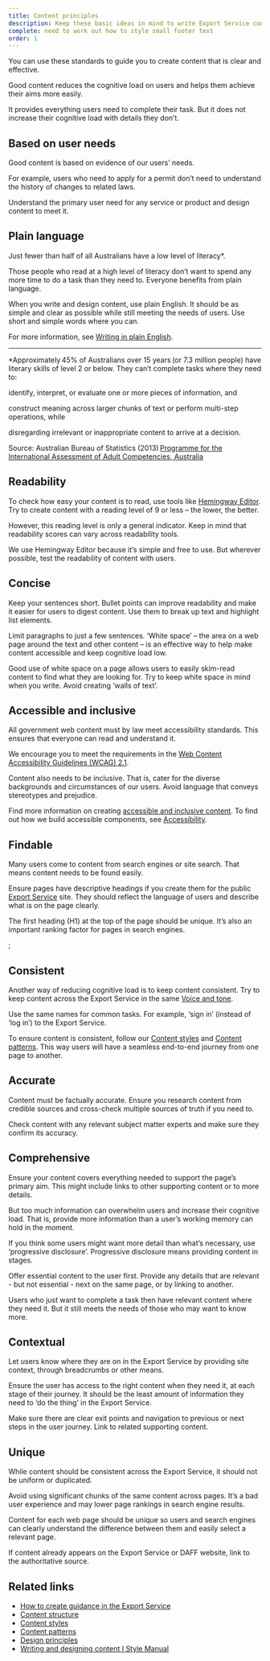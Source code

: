 ```yaml
---
title: Content principles
description: Keep these basic ideas in mind to write Export Service content, or any other content.
complete: need to work out how to style small footer text
order: 1
---
```


You can use these standards to guide you to create content that is clear and effective.

Good content reduces the cognitive load on users and helps them achieve their aims more easily.

It provides everything users need to complete their task. But it does not increase their cognitive load with details they don’t.

## Based on user needs

Good content is based on evidence of our users’ needs.

For example, users who need to apply for a permit don’t need to understand the history of changes to related laws.

Understand the primary user need for any service or product and design content to meet it.

<BackToTop />

## Plain language

Just fewer than half of all Australians have a low level of literacy\*.

Those people who read at a high level of literacy don’t want to spend any more time to do a task than they need to. Everyone benefits from plain language.

When you write and design content, use plain English. It should be as simple and clear as possible while still meeting the needs of users. Use short and simple words where you can.

For more information, see [Writing in plain English](https://mylink-deptagriculture.msappproxy.net/StaffServices/Comms/CreateContent/StyleGuide/Pages/WritinginplainEnglish.aspx).

---

\*Approximately 45% of Australians over 15 years (or 7.3 million people) have literary skills of level 2 or below. They can’t complete tasks where they need to:

identify, interpret, or evaluate one or more pieces of information, and

construct meaning across larger chunks of text or perform multi-step operations, while

disregarding irrelevant or inappropriate content to arrive at a decision.

Source: Australian Bureau of Statistics (2013) [Programme for the International Assessment of Adult Competencies, Australia](https://www.abs.gov.au/ausstats/abs@.nsf/Lookup/4228.0Main+Features202011-12)

<BackToTop />

## Readability

To check how easy your content is to read, use tools like [Hemingway Editor](https://hemingwayapp.com/). Try to create content with a reading level of 9 or less – the lower, the better.

However, this reading level is only a general indicator. Keep in mind that readability scores can vary across readability tools.

We use Hemingway Editor because it’s simple and free to use. But wherever possible, test the readability of content with users.

<BackToTop />

## Concise

Keep your sentences short. Bullet points can improve readability and make it easier for users to digest content. Use them to break up text and highlight list elements.

Limit paragraphs to just a few sentences. ‘White space’ – the area on a web page around the text and other content – is an effective way to help make content accessible and keep cognitive load low.

Good use of white space on a page allows users to easily skim-read content to find what they are looking for. Try to keep white space in mind when you write. Avoid creating ‘walls of text’.

<BackToTop />

## Accessible and inclusive

All government web content must by law meet accessibility standards. This ensures that everyone can read and understand it.

We encourage you to meet the requirements in the [Web Content Accessibility Guidelines (WCAG) 2.1](https://www.w3.org/TR/WCAG21/).

Content also needs to be inclusive. That is, cater for the diverse backgrounds and circumstances of our users. Avoid language that conveys stereotypes and prejudice.

Find more information on creating [accessible and inclusive content](https://www.stylemanual.gov.au/accessible-and-inclusive-content). To find out how we build accessible components, see [Accessibility](/foundations/accessibility).

<BackToTop />

## Findable

Many users come to content from search engines or site search. That means content needs to be found easily.

Ensure pages have descriptive headings if you create them for the public [Export Service](https://exports.agriculture.gov.au/) site. They should reflect the language of users and describe what is on the page clearly.

The first heading (H1) at the top of the page should be unique. It’s also an important ranking factor for pages in search engines.

<BackToTop />;

## Consistent

Another way of reducing cognitive load is to keep content consistent. Try to keep content across the Export Service in the same [Voice and tone](./voice-and-tone).

Use the same names for common tasks. For example, ‘sign in’ (instead of ‘log in’) to the Export Service.

To ensure content is consistent, follow our [Content styles](./content-styles) and [Content patterns](./content-patterns). This way users will have a seamless end-to-end journey from one page to another.

<BackToTop />

## Accurate

Content must be factually accurate. Ensure you research content from credible sources and cross-check multiple sources of truth if you need to.

Check content with any relevant subject matter experts and make sure they confirm its accuracy.

<BackToTop />

## Comprehensive

Ensure your content covers everything needed to support the page’s primary aim. This might include links to other supporting content or to more details.

But too much information can overwhelm users and increase their cognitive load. That is, provide more information than a user’s working memory can hold in the moment.

If you think some users might want more detail than what’s necessary, use ‘progressive disclosure’. Progressive disclosure means providing content in stages.

Offer essential content to the user first. Provide any details that are relevant - but not essential - next on the same page, or by linking to another.

Users who just want to complete a task then have relevant content where they need it. But it still meets the needs of those who may want to know more.

<BackToTop />

## Contextual

Let users know where they are on in the Export Service by providing site context, through breadcrumbs or other means.

Ensure the user has access to the right content when they need it, at each stage of their journey. It should be the least amount of information they need to ‘do the thing’ in the Export Service.

Make sure there are clear exit points and navigation to previous or next steps in the user journey. Link to related supporting content.

<BackToTop />

## Unique

While content should be consistent across the Export Service, it should not be uniform or duplicated.

Avoid using significant chunks of the same content across pages. It’s a bad user experience and may lower page rankings in search engine results.

Content for each web page should be unique so users and search engines can clearly understand the difference between them and easily select a relevant page.

If content already appears on the Export Service or DAFF website, link to the authoritative source.

<BackToTop />

## Related links

- [How to create guidance in the Export Service](/guides/how-to-create-guidance)
- [Content structure](./content-structure)
- [Content styles](./content-styles)
- [Content patterns](./content-patterns)
- [Design principles](https://design-system.agriculture.gov.au/foundations/design-principles)
- [Writing and designing content I Style Manual](https://www.stylemanual.gov.au/writing-and-designing-content)
